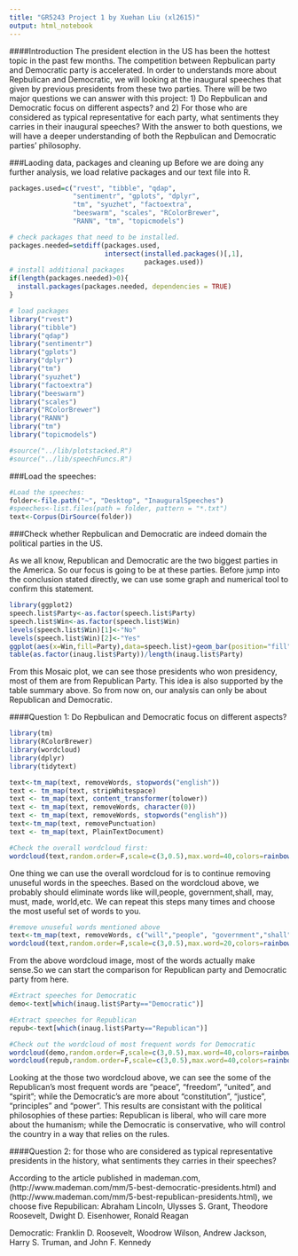 ```yaml
---
title: "GR5243 Project 1 by Xuehan Liu (xl2615)"
output: html_notebook
---
```


####Introduction
The president election in the US has been the hottest topic in the past few months. The competition between Repbulican party and Democratic party is accelerated. In order to understands more about Repbulican and Democratic, we will looking at the inaugural speeches that given by previous presidents from these two parties. There will be two major questions we can answer with this project: 1) Do Repbulican and Democratic focus on different aspects? and 2) For those who are considered as typical representative for each party, what sentiments they carries in their inaugural speeches? With the answer to both questions, we will have a deeper understanding of both the Repbulican and Democratic parties' philosophy. 

###Laoding data, packages and cleaning up
Before we are doing any further analysis, we load relative packages and our text file into R.
```r
packages.used=c("rvest", "tibble", "qdap", 
                "sentimentr", "gplots", "dplyr",
                "tm", "syuzhet", "factoextra", 
                "beeswarm", "scales", "RColorBrewer",
                "RANN", "tm", "topicmodels")

# check packages that need to be installed.
packages.needed=setdiff(packages.used, 
                        intersect(installed.packages()[,1], 
                                  packages.used))
# install additional packages
if(length(packages.needed)>0){
  install.packages(packages.needed, dependencies = TRUE)
}

# load packages
library("rvest")
library("tibble")
library("qdap")
library("sentimentr")
library("gplots")
library("dplyr")
library("tm")
library("syuzhet")
library("factoextra")
library("beeswarm")
library("scales")
library("RColorBrewer")
library("RANN")
library("tm")
library("topicmodels")

#source("../lib/plotstacked.R")
#source("../lib/speechFuncs.R")
```

###Load the speeches:
```r
#Load the speeches:
folder<-file.path("~", "Desktop", "InauguralSpeeches")
#speeches<-list.files(path = folder, pattern = "*.txt")
text<-Corpus(DirSource(folder))
```

###Check whether Repbulican and Democratic are indeed domain the political parties in the US. 

As we all know, Republican and Democratic are the two biggest parties in the America. So our focus is going to be at these parties. Before jump into the conclusion stated directly, we can use some graph and numerical tool to confirm this statement.  

```r
library(ggplot2)
speech.list$Party<-as.factor(speech.list$Party)
speech.list$Win<-as.factor(speech.list$Win)
levels(speech.list$Win)[1]<-"No"
levels(speech.list$Win)[2]<-"Yes"
ggplot(aes(x=Win,fill=Party),data=speech.list)+geom_bar(position="fill")+scale_fill_brewer(palette="Set1")+xlab("Winning Presidency")+ylab("Percent")+coord_flip()+theme_bw()+ggtitle("Figure1: Propotion of Winning Presidency")+theme(plot.title=element_text(lineheight=.8))
table(as.factor(inaug.list$Party))/length(inaug.list$Party)
```

From this Mosaic plot, we can see those presidents who won presidency, most of them are from Republican Party. This idea is also supported by the table summary above. So from now on, our analysis can only be about Republican and Democratic. 

####Question 1: Do Repbulican and Democratic focus on different aspects? 

```r
library(tm)
library(RColorBrewer)
library(wordcloud)
library(dplyr)
library(tidytext)

text<-tm_map(text, removeWords, stopwords("english"))
text <- tm_map(text, stripWhitespace)
text <- tm_map(text, content_transformer(tolower))
text <- tm_map(text, removeWords, character(0))
text <- tm_map(text, removeWords, stopwords("english"))
text<-tm_map(text, removePunctuation)
text <- tm_map(text, PlainTextDocument) 

#Check the overall wordcloud first:
wordcloud(text,random.order=F,scale=c(3,0.5),max.word=40,colors=rainbow(40))
```
One thing we can use the overall wordcloud for is to continue removing unuseful words in the speeches. Based on the wordcloud above, we probably should eliminate words like will,people, government,shall, may, must, made, world,etc. We can repeat this steps many times and choose the most useful set of words to you. 

```r
#remove unuseful words mentioned above
text<-tm_map(text, removeWords, c("will","people", "government","shall", "may", "must","made", "world","can","every","country","now","good","upon","states","nation","nations","america","great","national","rights","one","let","new"))
wordcloud(text,random.order=F,scale=c(3,0.5),max.word=20,colors=rainbow(40))
```

From the above wordcloud image, most of the words actually make sense.So we can start the comparison for Republican party and Democratic party from here.

```r
#Extract speeches for Democratic
demo<-text[which(inaug.list$Party=="Democratic")]

#Extract speeches for Republican 
repub<-text[which(inaug.list$Party=="Republican")]

#Check out the wordcloud of most frequent words for Democratic
wordcloud(demo,random.order=F,scale=c(3,0.5),max.word=40,colors=rainbow(40))
wordcloud(repub,random.order=F,scale=c(3,0.5),max.word=40,colors=rainbow(40))
```

Looking at the those two wordcloud above, we can see the some of the Republican's most frequent words are "peace", "freedom", "united", and "spirit"; while the Democratic's are more about "constitution", "justice", "principles" and "power". This results are consistant with the political philosophies of these parties: Republican is liberal, who will care more about the humanism; while the Democratic is conservative, who will control the country in a way that relies on the rules. 

####Question 2: for those who are considered as typical representative presidents in the history, what sentiments they carries in their speeches?

According to the article published in mademan.com, (http://www.mademan.com/mm/5-best-democratic-presidents.html) and (http://www.mademan.com/mm/5-best-republican-presidents.html), we choose five 
Repubilican: Abraham Lincoln, Ulysses S. Grant, Theodore Roosevelt, Dwight D. Eisenhower, Ronald Reagan

Democratic: Franklin D. Roosevelt, Woodrow Wilson, Andrew Jackson, Harry S. Truman, and John F. Kennedy
```r

```



